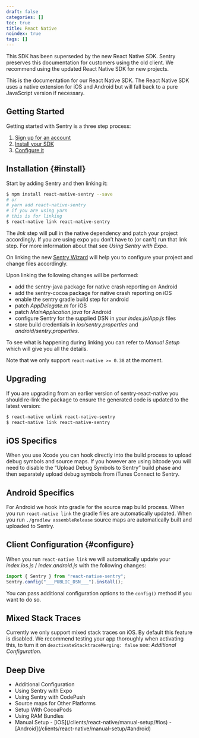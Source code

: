 ```yaml
---
draft: false
categories: []
toc: true
title: React Native
noindex: true
tags: []
---
```


<Alert level="warning" title="Note"><markdown>

This SDK has been superseded by the new React Native SDK. Sentry preserves this documentation for customers using the old client. We recommend using the <Link to="/platforms/react-native/">updated React Native SDK</Link> for new projects.

</markdown></Alert>

This is the documentation for our React Native SDK. The React Native SDK uses a native extension for iOS and Android but will fall back to a pure JavaScript version if necessary.

## Getting Started

Getting started with Sentry is a three step process:

1.  [Sign up for an account](https://sentry.io/signup/)
2.  [Install your SDK](#install)
3.  [Configure it](#configure)

## Installation {#install}

Start by adding Sentry and then linking it:

```bash
$ npm install react-native-sentry --save
# or
# yarn add react-native-sentry
# if you are using yarn
# this is for linking
$ react-native link react-native-sentry
```

The _link_ step will pull in the native dependency and patch your project accordingly. If you are using expo you don’t have to (or can’t) run that link step. For more information about that see <Link to="/clients/react-native/expo/">_Using Sentry with Expo_</Link>.

On linking the new [Sentry Wizard](https://github.com/getsentry/sentry-wizard) will help you to configure your project and change files accordingly.

Upon linking the following changes will be performed:

- add the sentry-java package for native crash reporting on Android
- add the sentry-cocoa package for native crash reporting on iOS
- enable the sentry gradle build step for android
- patch _AppDelegate.m_ for iOS
- patch _MainApplication.java_ for Android
- configure Sentry for the supplied DSN in your _index.js/App.js_ files
- store build credentials in _ios/sentry.properties_ and _android/sentry.properties_.

To see what is happening during linking you can refer to <Link to="/clients/react-native/manual-setup/">_Manual Setup_</Link> which will give you all the details.

Note that we only support `react-native >= 0.38` at the moment.

## Upgrading

If you are upgrading from an earlier version of sentry-react-native you should re-link the package to ensure the generated code is updated to the latest version:

```bash
$ react-native unlink react-native-sentry
$ react-native link react-native-sentry
```

## iOS Specifics

When you use Xcode you can hook directly into the build process to upload debug symbols and source maps. If you however are using bitcode you will need to disable the “Upload Debug Symbols to Sentry” build phase and then separately upload debug symbols from iTunes Connect to Sentry.

## Android Specifics

For Android we hook into gradle for the source map build process. When you run `react-native link` the gradle files are automatically updated. When you run `./gradlew assembleRelease` source maps are automatically built and uploaded to Sentry.

## Client Configuration {#configure}

When you run `react-native link` we will automatically update your _index.ios.js_ / _index.android.js_ with the following changes:

```javascript
import { Sentry } from "react-native-sentry";
Sentry.config("___PUBLIC_DSN___").install();
```

You can pass additional configuration options to the `config()` method if you want to do so.

<!-- TODO-ADD-VERIFICATION-EXAMPLE -->

## Mixed Stack Traces

Currently we only support mixed stack traces on iOS. By default this feature is disabled. We recommend testing your app thoroughly when activating this, to turn it on `deactivateStacktraceMerging: false` see: <Link to="/clients/react-native/config/">_Additional Configuration_</Link>.

## Deep Dive

- <Link to="/clients/react-native/config/">Additional Configuration</Link>
- <Link to="/clients/react-native/expo/">Using Sentry with Expo</Link>
- <Link to="/clients/react-native/codepush/">Using Sentry with CodePush</Link>
- <Link to="/clients/react-native/sourcemaps/">Source maps for Other Platforms</Link>
- <Link to="/clients/react-native/cocoapods/">Setup With CocoaPods</Link>
- <Link to="/clients/react-native/ram-bundles/">Using RAM Bundles</Link>
- <Link to="/clients/react-native/manual-setup/">Manual Setup</Link>
  - [iOS](/clients/react-native/manual-setup/#ios)
  - [Android](/clients/react-native/manual-setup/#android)
